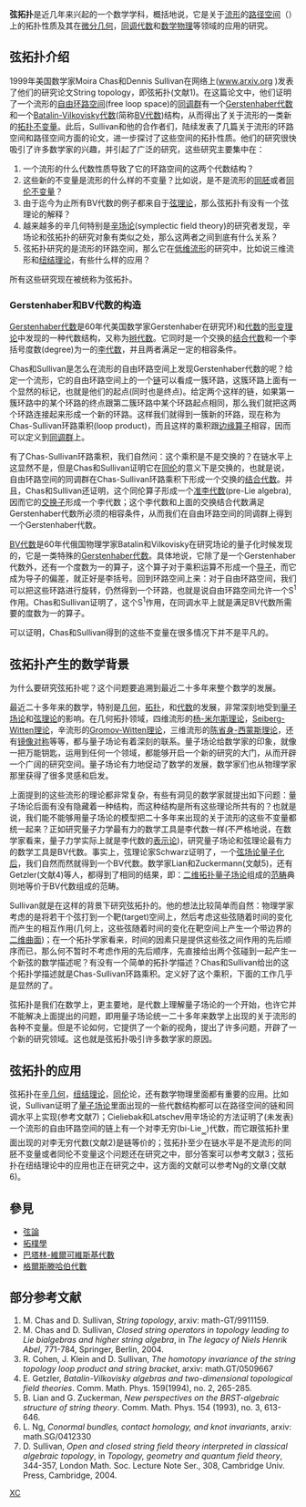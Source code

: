 '''弦拓扑'''是近几年来兴起的一个数学学科，概括地说，它是关于[[流形|流形]]的[[路径空间|路径空间]]（{{lang|en|path space}}）上的拓扑性质及其在[[微分几何|微分几何]]，[[同调代数|同调代数]]和[[数学物理|数学物理]]等领域的应用的研究。

==弦拓扑介绍==

1999年美国数学家Moira Chas和Dennis Sullivan在网络上([http://www.arxiv.org www.arxiv.org] {{Wayback|url=http://www.arxiv.org/ |date=20080513113255 }})发表了他们的研究论文String topology，即弦拓扑(文献1)。在这篇论文中，他们证明了一个流形的[[自由环路空间|自由环路空间]](free loop space)的[[同调群|同调群]]有一个[[Gerstenhaber代数|Gerstenhaber代数]]和一个[[Batalin-Vilkovisky代数|Batalin-Vilkovisky代数]](简称[[BV代数|BV代数]])结构，从而得出了关于流形的一类新的[[拓扑不变量|拓扑不变量]]。此后，Sullivan和他的合作者们，陆续发表了几篇关于流形的环路空间和路径空间方面的论文，进一步探讨了这些空间的拓扑性质。他们的研究很快吸引了许多数学家的兴趣，并引起了广泛的研究，这些研究主要集中在：
#一个流形的什么代数性质导致了它的环路空间的这两个代数结构？
#这些新的不变量是流形的什么样的不变量？比如说，是不是流形的[[同胚|同胚]]或者[[同伦不变量|同伦不变量]]？
#由于迄今为止所有BV代数的例子都来自于[[弦理论|弦理论]]，那么弦拓扑有没有一个弦理论的解释？
#越来越多的辛几何特别是[[辛场论|辛场论]](symplectic field theory)的研究者发现，辛场论和弦拓扑的研究对象有类似之处，那么这两者之间到底有什么关系？
#弦拓扑研究的是流形的环路空间，那么它在[[低维流形|低维流形]]的研究中，比如说三维流形和[[纽结理论|纽结理论]]，有些什么样的应用？
所有这些研究现在被统称为弦拓扑。

===Gerstenhaber和BV代数的构造===
[[Gerstenhaber代数|Gerstenhaber代数]]是60年代美国数学家Gerstenhaber在研究环)和[[代数|代数]]的[[形变理论|形变理论]]中发现的一种代数结构，又称为[[辫代数|辫代数]]。它同时是一个交换的[[结合代数|结合代数]]和一个李括号度数(degree)为一的[[李代数|李代数]]，并且两者满足一定的相容条件。

Chas和Sullivan是怎么在流形的自由环路空间上发现Gerstenhaber代数的呢？给定一个流形，它的自由环路空间上的一个[[链|链]]可以看成一簇环路，这簇环路上面有一个显然的标记，也就是他们的起点(同时也是终点)。给定两个这样的链，如果第一簇环路中的某个环路的终点跟第二簇环路中某个环路起点相同，那么我们就把这两个环路连接起来形成一个新的环路。这样我们就得到一簇新的环路，现在称为Chas-Sullivan环路乘积(loop product)，而且这样的乘积跟[[边缘算子|边缘算子]]相容，因而可以定义到[[同调群|同调群]]上。

有了Chas-Sullivan环路乘积，我们自然问：这个乘积是不是交换的？在链水平上这显然不是，但是Chas和Sullivan证明它在[[同伦|同伦]]的意义下是交换的，也就是说，自由环路空间的同调群在Chas-Sullivan环路乘积下形成一个交换的[[结合代数|结合代数]]。并且，Chas和Sullivan还证明，这个同伦算子形成一个[[准李代数|准李代数]](pre-Lie algebra),因而它的[[交换子|交换子]]形成一个李代数；这个李代数和上面的交换结合代数满足Gerstenhaber代数所必须的相容条件，从而我们在自由环路空间的同调群上得到一个Gerstenhaber代数。

[[BV代数|BV代数]]是60年代俄国物理学家Batalin和Vilkovisky在研究场论的量子化时候发现的，它是一类特殊的[[Gerstenhaber代数|Gerstenhaber代数]]。具体地说，它除了是一个Gerstenhaber代数外，还有一个度数为一的算子，这个算子对于乘积运算不形成一个[[导子|导子]]，而它成为导子的偏差，就正好是李括号。回到环路空间上来：对于自由环路空间，我们可以把这些环路进行旋转，仍然得到一个环路，也就是说自由环路空间允许一个S<sup>1</sup>作用。Chas和Sullivan证明了，这个S<sup>1</sup>作用，在同调水平上就是满足BV代数所需要的度数为一的算子。

可以证明，Chas和Sullivan得到的这些不变量在很多情况下并不是平凡的。

==弦拓扑产生的数学背景==
为什么要研究弦拓扑呢？这个问题要追溯到最近二十多年来整个数学的发展。

最近二十多年来的数学，特别是[[几何|几何]]，[[拓扑|拓扑]]，和[[代数|代数]]的发展，非常深刻地受到[[量子场论|量子场论]]和[[弦理论|弦理论]]的影响。在几何拓扑领域，四维流形的[[杨-米尔斯理论|杨-米尔斯理论]]，[[Seiberg-Witten理论|Seiberg-Witten理论]]，辛流形的[[Gromov-Witten理论|Gromov-Witten理论]]，三维流形的[[陈省身-西蒙斯理论|陈省身-西蒙斯理论]]，还有[[镜像对称|镜像对称]]等等，都与量子场论有着深刻的联系。量子场论给数学家的印象，就像一把万能钥匙，运用到任何一个领域，都能够开启一个新的研究的大门，从而开辟一个广阔的研究空间。量子场论有力地促动了数学的发展，数学家们也从物理学家那里获得了很多灵感和启发。

上面提到的这些流形的理论都非常复杂，有些有洞见的数学家就提出如下问题：量子场论后面有没有隐藏着一种结构，而这种结构是所有这些理论所共有的？也就是说，我们能不能够用量子场论的模型把二十多年来出现的关于流形的这些不变量都统一起来？正如研究量子力学最有力的数学工具是李代数一样(不严格地说，在数学家看来，量子力学实际上就是李代数的[[表示论|表示论]])，研究量子场论和弦理论最有力的数学工具是BV代数。事实上，弦理论家Schwarz证明了，一个[[弦场论|弦场论]][[量子化后|量子化后]]，我们自然而然就得到一个BV代数。数学家Lian和Zuckermann(文献5)，还有Getzler(文献4)等人，都得到了相同的结果，即：[[二维拓扑量子场论|二维拓扑量子场论]]组成的[[范畴|范畴]]典则地等价于BV代数组成的范畴。

Sullivan就是在这样的背景下研究弦拓扑的。他的想法比较简单而自然：物理学家考虑的是将若干个弦打到一个靶(target)空间上，然后考虑这些弦随着时间的变化而产生的相互作用(几何上，这些弦随着时间的变化在靶空间上产生一个带边界的[[二维曲面|二维曲面]])；在一个拓扑学家看来，时间的因素只是提供这些弦之间作用的先后顺序而已，那么何不暂时不考虑作用的先后顺序，先直接给出两个弦碰到一起产生一个新弦的数学描述呢？有没有一个简单的拓扑学描述？Chas和Sullivan给出的这个拓扑学描述就是Chas-Sullivan环路乘积。定义好了这个乘积，下面的工作几乎是显然的了。

弦拓扑是我们在数学上，更主要地，是代数上理解量子场论的一个开始，也许它并不能解决上面提出的问题，即用量子场论统一二十多年来数学上出现的关于流形的各种不变量。但是不论如何，它提供了一个新的视角，提出了许多问题，开辟了一个新的研究领域。这也就是弦拓扑吸引许多数学家的原因。

==弦拓扑的应用==
弦拓扑在[[辛群|辛几何]]，[[纽结理论|纽结理论]]，[[同伦|同伦]]论，还有数学物理里面都有重要的应用。比如说，Sullivan证明了[[量子场论|量子场论]]里面出现的一些代数结构都可以在路径空间的链和同调水平上实现(参考文献7)；Cieliebak和Latschev用辛场论的方法证明了(未发表)一个流形的自由环路空间的链上有一个对李无穷(bi-Lie<sub><math>_{{\infty}}</math></sub>)代数，而它跟弦拓扑里面出现的对李无穷代数(文献2)是链等价的；弦拓扑至少在链水平是不是流形的同胚不变量或者同伦不变量这个问题还在研究之中，部分答案可以参考文献3；弦拓扑在纽结理论中的应用也正在研究之中，这方面的文献可以参考Ng的文章(文献6)。

==參見==
*[[弦論|弦論]]
*[[拓樸學|拓樸學]]
*[[巴塔林-維爾可維斯基代數|巴塔林-維爾可維斯基代數]]
*[[格爾斯滕哈伯代數|格爾斯滕哈伯代數]]

==部分参考文献==
#M. Chas and D. Sullivan, ''String topology'', arxiv: math-GT/9911159.
#M. Chas and D. Sullivan, ''Closed string operators in topology leading to Lie bialgebras and higher string algebra'', in ''The legacy of Niels Henrik Abel'', 771-784, Springer, Berlin, 2004.
#R. Cohen, J. Klein and D. Sullivan, ''The homotopy invariance of the string topology loop product and string bracket'', arxiv: math.GT/0509667
#E. Getzler, ''Batalin-Vilkovisky algebras and two-dimensional topological field theories''. Comm. Math. Phys. 159(1994), no. 2, 265-285.
#B. Lian and G. Zuckerman, ''New perspectives on the BRST-algebraic structure of string theory''. Comm. Math. Phys. 154 (1993), no. 3, 613-646.
#L. Ng, ''Conormal bundles, contact homology, and knot invariants'', arxiv: math.SG/0412330 
#D. Sullivan, ''Open and closed string field theory interpreted in classical algebraic topology'', in ''Topology, geometry and quantum field theory'', 344-357, London Math. Soc. Lecture Note Ser., 308, Cambridge Univ. Press, Cambridge, 2004.

{{String theory}}

[[Category:弦理论|XC]]